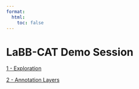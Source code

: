 ```yaml
---
format:
  html:
    toc: false
---
```

# LaBB-CAT Demo Session

[1 - Exploration](1-exploration.qmd)

[2 - Annotation Layers](2-layers.qmd)
